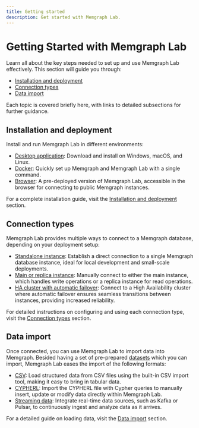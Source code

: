 ```yaml
---
title: Getting started
description: Get started with Memgraph Lab.
---
```



# Getting Started with Memgraph Lab

Learn all about the key steps needed to set up and use Memgraph Lab effectively.
This section will guide you through:
- [Installation and deployment](#installation-and-deployment)
- [Connection types](#connection-types)
- [Data import](#data-import)

Each topic is covered briefly here, with links to detailed subsections for further guidance.

## Installation and deployment

Install and run Memgraph Lab in different environments:

- [Desktop application](/memgraph-lab/getting-started/installation-and-deployment#desktop): Download and install on Windows, macOS, and Linux.
- [Docker](/memgraph-lab/getting-started/installation-and-deployment#docker): Quickly set up Memgraph and Memgraph Lab with a single command.
- [Browser](/memgraph-lab/getting-started/installation-and-deployment#browser): A pre-deployed version of Memgraph Lab, accessible in the browser for connecting to public Memgraph instances.

For a complete installation guide, visit the [Installation and deployment](/memgraph-lab/getting-started/installation-and-deployment) section.

## Connection types

Memgraph Lab provides multiple ways to connect to a Memgraph database, depending on your deployment setup:

- [Standalone instance](/memgraph-lab/getting-started/connection-types#connect-to-a-standalone-instance): Establish a direct connection to a single Memgraph database instance, ideal for local development and small-scale deployments.
- [Main or replica instance](/memgraph-lab/getting-started/connection-types#connect-to-a-main-or-replica-instance): Manually connect to either the main instance, which handles write operations or a replica instance for read operations.
- [HA cluster with automatic failover](/memgraph-lab/getting-started/connection-types#connect-to-an-ha-cluster-with-automatic-failover): Connect to a High Availability cluster where automatic failover ensures seamless transitions between instances, providing increased reliability.

For detailed instructions on configuring and using each connection type, visit the [Connection types](/memgraph-lab/getting-started/connection-type) section.

## Data import

Once connected, you can use Memgraph Lab to import data into Memgraph. 
Besided having a set of pre-prepared
[datasets](/memgraph-lab/getting-started/data-import#datasets) which you can
import, Memgraph Lab eases the import of the following formats:

- [CSV](/memgraph-lab/getting-started/data-import#csv-import-tool): Load structured data from CSV files using the built-in CSV import tool, making it easy to bring in tabular data.
- [CYPHERL](/memgraph-lab/getting-started/data-import#cypherl): Import the CYPHERL file with Cypher queries to manually insert, update or modify data directly within Memgraph Lab.
- [Streaming data](/memgraph-lab/getting-started/data-import#streaming): Integrate real-time data sources, such as Kafka or Pulsar, to continuously ingest and analyze data as it arrives.

For a detailed guide on loading data, visit the [Data import](/memgraph-lab/getting-started/data-import) section.


<CommunityLinks/>